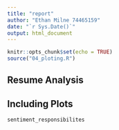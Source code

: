 ```yaml
---
title: "report"
author: "Ethan Milne 74465159"
date: "`r Sys.Date()`"
output: html_document
---
```


```r
knitr::opts_chunk$set(echo = TRUE)
source("04_ploting.R")
```

## Resume Analysis

## Including Plots

```r


sentiment_responsibilites

```